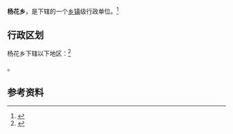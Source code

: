 {{中国乡级行政区|43/01/81/206/000}}

'''杨花乡'''，是{{PRC admin/fullname|43/01/81/206/000|3}}下辖的一个[[乡镇|乡镇]]级行政单位。<ref>{{PRC admin/ref sgc|{{PRC admin/parent|43/01/81/206/000}}}}</ref>

== 行政区划 ==

杨花乡下辖以下地区：<ref>{{PRC admin/ref sgc|43/01/81/206/000}}</ref>

{{PRC admin/children|43/01/81/206/000}}。

== 参考资料 ==

{{reflist}}

{{行政区划小作品}}
{{PRC admin/navcat|43/01/81/206/000}}